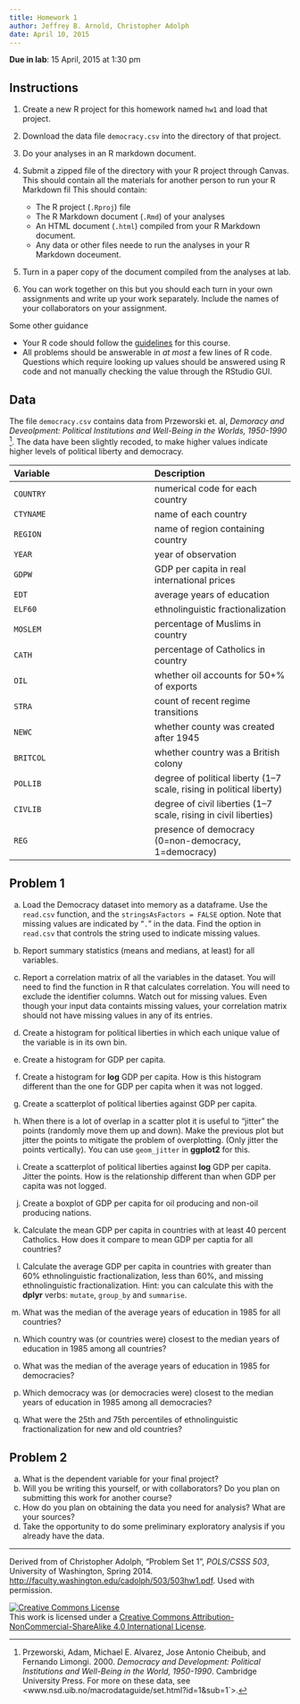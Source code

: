 ```yaml
---
title: Homework 1
author: Jeffrey B. Arnold, Christopher Adolph
date: April 10, 2015
---
```


**Due in lab**: 15 April, 2015 at 1:30 pm

## Instructions

1. Create a new R project for this homework named `hw1` and load that project.
2. Download the data file `democracy.csv` into the directory of that project.
3. Do your analyses in an R markdown document.
4. Submit a zipped file of the directory with your R project through Canvas. This should contain all the materials for another person to run your R Markdown fil  This should contain:

    - The R project (`.Rproj`) file
	- The R Markdown document (`.Rmd`) of your analyses
	- An HTML document (`.html`) compiled from your R Markdown document.
	- Any data or other files neede to run the analyses in your R Markdown doceument.

5. Turn in a paper copy of the document compiled from the analyses at lab.
5. You can work together on this but you should each turn in your own assignments and write up your work separately.
   Include the names of your collaborators on your assignment.

Some other guidance

- Your R code should follow the [guidelines](http://pols503.github.io/pols_503_sp15/r_best_practices.html) for this course.
- All problems should be answerable in *at most* a few lines of R code.
  Questions which require looking up values should be answered using R code and not manually checking the value through the RStudio GUI.

## Data

The file `democracy.csv` contains data from Przeworski et. al, *Demoracy and Deveolpment: Political Institutions and Well-Being in the Worlds, 1950-1990* [^1].
The data have been slightly recoded, to make higher values indicate higher levels of political liberty and democracy.

| Variable | Description |
|:---|:---|
| `COUNTRY` | numerical code for each country |
| `CTYNAME` | name of each country |
| `REGION` | name of region containing country |
| `YEAR` | year of observation |
| `GDPW`   |  GDP per capita in real international prices |
| `EDT`    |  average years of education |
| `ELF60`  |  ethnolinguistic fractionalization |
| `MOSLEM` |  percentage of Muslims in country |
| `CATH`   |  percentage of Catholics in country |
| `OIL`    |  whether oil accounts for 50+\% of exports |
| `STRA`   |  count of recent regime transitions |
| `NEWC`   |  whether county was created after 1945 |
| `BRITCOL` |  whether country was a British colony |
| `POLLIB` | degree of political liberty (1--7 scale, rising in political liberty) |
| `CIVLIB` | degree of civil liberties (1--7 scale, rising in civil liberties) |
| `REG`    | presence of democracy (0=non-democracy, 1=democracy)|



## Problem 1

a. Load the Democracy dataset into memory as a dataframe. Use the
   `read.csv` function, and the `stringsAsFactors = FALSE`
   option. Note that missing values are indicated by "`.`" in the
   data. Find the option in `read.csv` that controls the string used
   to indicate missing values.

b. Report summary statistics (means and medians, at least) for all variables.

c. Report a correlation matrix of all the variables in the dataset.
   You will need to find the function in R that calculates
   correlation. You will need to exclude the identifier columns. Watch
   out for missing values. Even though your input data containts
   missing values, your correlation matrix should not have missing
   values in any of its entries.

d. Create a histogram for political liberties in which each unique
value of the variable is in its own bin.

e. Create a histogram for GDP per capita.

f. Create a histogram for **log** GDP per capita. How is this histogram different than the one for GDP per capita when it was not logged.

g. Create a scatterplot of political liberties against GDP per capita.

h. When there is a lot of overlap in a scatter plot it is useful to
   "jitter" the points (randomly move them up and down).  Make the
   previous plot but jitter the points to mitigate the problem of
   overplotting. (Only jitter the points vertically). You can use
   `geom_jitter` in **ggplot2** for this.

i. Create a scatterplot of political liberties against **log** GDP per
   capita. Jitter the points.  How is the relationship different than
   when GDP per capita was not logged.

j. Create a boxplot of GDP per capita for oil producing and non-oil producing nations.

k. Calculate the mean GDP per capita in countries with at least 40 percent Catholics.
   How does it compare to mean GDP per captia for all countries?

l. Calculate the average GDP per capita in countries with greater than
   60% ethnolinguistic fractionalization, less than 60%, and missing
   ethnolinguistic fractionalization.  Hint: you can calculate this
   with the **dplyr** verbs: `mutate`, `group_by` and `summarise`.

m. What was the median of the average years of education in 1985 for
all countries?

n. Which country was (or countries were) closest to the median years of education in 1985 among all countries?

o. What was the median of the average years of education in 1985 for democracies?

p. Which democracy was (or democracies were) closest to the median years of education in 1985 among all democracies?

q. What were the 25th and 75th percentiles of ethnolinguistic fractionalization for new and old countries?

[^1]: Przeworski, Adam, Michael E. Alvarez, Jose Antonio Cheibub, and Fernando Limongi. 2000. *Democracy and Development: Political Institutions and Well-Being in the World, 1950-1990*. Cambridge University Press. For more on these data, see <www.nsd.uib.no/macrodataguide/set.html?id=1\&sub=1`>.

## Problem 2

a. What is the dependent variable for your final project?
b. Will you be writing this yourself, or with collaborators? Do you plan on submitting this work for another course?
c. How do you plan on obtaining the data you need for analysis? What are your sources?
d. Take the opportunity to do some preliminary exploratory analysis if you already have the data.

* * *

Derived from of Christopher Adolph, "Problem Set 1", *POLS/CSSS 503*, University of Washington, Spring 2014. <http://faculty.washington.edu/cadolph/503/503hw1.pdf>. Used with permission.

<a rel="license" href="http://creativecommons.org/licenses/by-nc-sa/4.0/"><img alt="Creative Commons License" style="border-width:0" src="https://i.creativecommons.org/l/by-nc-sa/4.0/88x31.png" /></a><br />This work is licensed under a <a rel="license" href="http://creativecommons.org/licenses/by-nc-sa/4.0/">Creative Commons Attribution-NonCommercial-ShareAlike 4.0 International License</a>.

